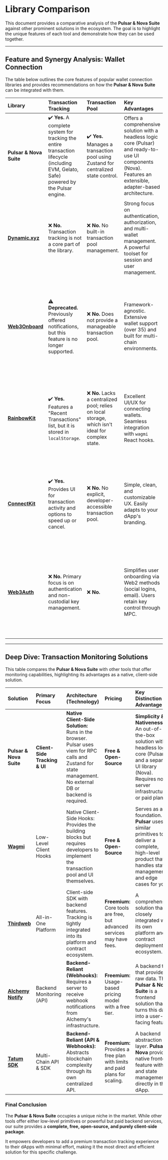 # Library Comparison

This document provides a comparative analysis of the **Pulsar & Nova Suite** against other prominent solutions in the ecosystem. The goal is to highlight the unique features of each tool and demonstrate how they can be used together.

---

## Feature and Synergy Analysis: Wallet Connection

The table below outlines the core features of popular wallet connection libraries and provides recommendations on how the **Pulsar & Nova Suite** can be integrated with them.

| Library | Transaction Tracking | Transaction Pool | Key Advantages | Synergy and Integration |
| :--- | :--- | :--- | :--- | :--- |
| **Pulsar & Nova Suite** | ✔️ **Yes.** A complete system for tracking the entire transaction lifecycle (including EVM, Gelato, Safe) powered by the Pulsar engine. | ✔️ **Yes.** Manages a transaction pool using Zustand for centralized state control. | Offers a comprehensive solution with a headless logic core (Pulsar) and ready-to-use UI components (Nova). Features an extensible, adapter-based architecture. | N/A |
| **[Dynamic.xyz](https://www.dynamic.xyz/)** | ❌ **No.** Transaction tracking is not a core part of the library. | ❌ **No.** No built-in transaction pool management. | Strong focus on authentication, authorization, and multi-wallet management. A powerful toolset for session and user management. | ✔️ **Recommended.** Use Dynamic.xyz for wallet connection and authentication, and the **Pulsar & Nova Suite** to handle the full lifecycle of transactions. |
| **[Web3Onboard](https://web3onboard.thirdweb.com/)** | ⚠️ **Deprecated.** Previously offered notifications, but this feature is no longer supported. | ❌ **No.** Does not provide a manageable transaction pool. | Framework-agnostic. Extensive wallet support (over 35) and built for multi-chain environments. | ✔️ **Recommended.** Use Web3Onboard for its robust wallet connection functionality, and the **Pulsar & Nova Suite** to implement the entire transaction tracking lifecycle. |
| **[RainbowKit](https://www.rainbowkit.com/)** | ✔️ **Yes.** Features a "Recent Transactions" list, but it is stored in `localStorage`. | ❌ **No.** Lacks a centralized pool; relies on local storage, which isn't ideal for complex state. | Excellent UI/UX for connecting wallets. Seamless integration with `wagmi` React hooks. | ✔️ **Recommended.** Use RainbowKit for its best-in-class connection UI, and the **Pulsar & Nova Suite** for a more robust and persistent tracking system. |
| **[ConnectKit](https://family.co/docs/connectkit)** | ✔️ **Yes.** Provides UI for transaction activity and options to speed up or cancel. | ❌ **No.** No explicit, developer-accessible transaction pool. | Simple, clean, and customizable UX. Easily adapts to your dApp's branding. | ✔️ **Recommended.** Use ConnectKit for its elegant UI, and the **Pulsar & Nova Suite** for managing transaction states and notifications in the background. |
| **[Web3Auth](https://web3auth.io/)** | ❌ **No.** Primary focus is on authentication and non-custodial key management. | ❌ **No.** | Simplifies user onboarding via Web2 methods (social logins, email). Users retain key control through MPC. | ✔️ **Recommended.** Web3Auth is excellent for user onboarding. The **Pulsar & Nova Suite** can be integrated to manage all blockchain interactions post-authentication. |

---

## Deep Dive: Transaction Monitoring Solutions

This table compares the **Pulsar & Nova Suite** with other tools that offer monitoring capabilities, highlighting its advantages as a native, client-side solution.

| Solution | Primary Focus | Architecture (Technology) | Pricing | Key Distinction & Advantage |
| :--- | :--- | :--- | :--- | :--- |
| **Pulsar & Nova Suite** | **Client-Side Tracking & UI** | **Native Client-Side Solution:** Runs in the browser. Pulsar uses viem for RPC calls and Zustand for state management. No external DB or backend is required. | **Free & Open-Source** | **Simplicity & Nativeness:** An out-of-the-box solution with a headless logic core (Pulsar) and a separate UI library (Nova). Requires no server infrastructure or paid plans. |
| **[Wagmi](https://wagmi.sh/)** | Low-Level Client Hooks | Native Client-Side Hooks: Provides the building blocks but requires developers to implement the transaction pool and UI themselves. | **Free & Open-Source** | Serves as a foundation. **Pulsar** uses similar primitives to deliver a complete, high-level product that handles state management and edge cases for you. |
| **[Thirdweb](https://thirdweb.com/)** | All-in-One Platform | Client-side SDK with backend features. Tracking is tightly integrated into its platform and contract ecosystem. | **Freemium:** Core tools are free, but advanced services may have fees. | A comprehensive solution that is closely integrated with its own platform and contract deployment ecosystem. |
| **[Alchemy Notify](https://www.alchemy.com/notify)** | Backend Monitoring (API) | **Backend-Reliant (Webhooks):** Requires a server to receive webhook notifications from Alchemy's infrastructure. | **Freemium:** Usage-based pricing model with a free tier. | A backend tool that provides raw data. The **Pulsar & Nova Suite** is a frontend solution that turns this data into a user-facing feature. |
| **[Tatum SDK](https://tatum.io/)** | Multi-Chain API & SDK | **Backend-Reliant (API & Webhooks):** Abstracts blockchain complexity through its own centralized API. | **Freemium:** Provides a free plan with limits and paid plans for scaling. | A backend abstraction layer. **Pulsar & Nova** provide a native frontend feature with UI and state management directly in the dApp. |

### Final Conclusion

The **Pulsar & Nova Suite** occupies a unique niche in the market. While other tools offer either low-level primitives or powerful but paid backend services, our suite provides a **complete, free, open-source, and purely client-side package**.

It empowers developers to add a premium transaction tracking experience to their dApps with minimal effort, making it the most direct and efficient solution for this specific challenge.